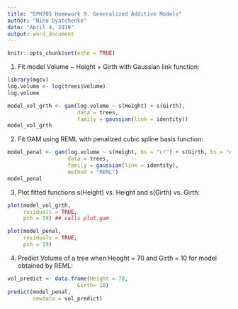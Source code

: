 ```yaml
---
title: "EPH705 Homework 9. Generalized Additive Models"
author: "Nina Dyatchenko"
date: "April 4, 2019"
output: word_document
---
```


```r
knitr::opts_chunk$set(echo = TRUE)
```

1) Fit model Volume ~ Height + Girth with Gaussian link function:

```r
library(mgcv)
log.volume <- log(trees$Volume)
log.volume

model_vol_grth <- gam(log.volume ~ s(Height) + s(Girth), 
                      data = trees,
                      family = gaussian(link = identity))
model_vol_grth
```

2) Fit GAM using REML with penalized cubic spline basis function:

```r
model_penal <- gam(log.volume ~ s(Height, bs = "cr") + s(Girth, bs = "cr"),
                   data = trees,
                   family = gaussian(link = identity),
                   method = "REML")
model_penal
```

3) Plot fitted functions s(Height) vs. Height and s(Girth) vs. Girth:

```r
plot(model_vol_grth,
     residuals = TRUE,
     pch = 19) ## calls plot.gam

plot(model_penal,
     residuals = TRUE,
     pch = 19)
```

4) Predict Volume of a tree when Heoght = 70 and Girth = 10 
for model obtained by REML:

```r
vol_predict <- data.frame(Height = 70,
                      Girth= 10)
predict(model_penal,
        newdata = vol_predict)
```